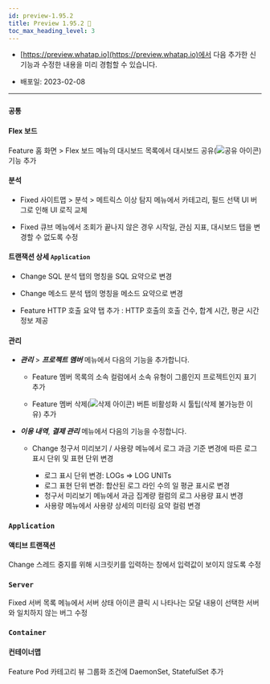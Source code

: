 ```yaml
---
id: preview-1.95.2
title: Preview 1.95.2 🚀
toc_max_heading_level: 3
---
```



* [https://preview.whatap.io](https://preview.whatap.io)에서 다음 추가한 신기능과 수정한 내용을 미리 경험할 수 있습니다. 

* 배포일: 2023-02-08
---

### `공통`

#### Flex 보드

<Status>Feature</Status> <UI>홈 화면</UI> > <UI>Flex 보드</UI> 메뉴의 대시보드 목록에서 대시보드 공유(<img src='/img/ico-flexboard-share.svg' alt='공유 아이콘' />) 기능 추가

#### 분석

- <Status>Fixed</Status> <UI>사이트맵</UI> > <UI>분석</UI> > <UI>메트릭스 이상 탐지</UI> 메뉴에서 카테고리, 필드 선택 UI 버그로 인해 UI 로직 교체

- <Status>Fixed</Status> <UI>큐브</UI> 메뉴에서 조회가 끝나지 않은 경우 <UI>시작일</UI>, <UI>관심 지표</UI>, 대시보드 탭을 변경할 수 없도록 수정

#### 트랜잭션 상세 `Application`

- <Status>Change</Status> <UI>SQL</UI> 분석 탭의 명칭을 <UI>SQL 요약</UI>으로 변경

- <Status>Change</Status> <UI>메소드 분석</UI> 탭의 명칭을 <UI>메소드 요약</UI>으로 변경

- <Status>Feature</Status> <UI>HTTP 호출 요약</UI> 탭 추가 : HTTP 호출의 호출 건수, 합계 시간, 평균 시간 정보  제공

#### 관리

* ***관리*** > ***프로젝트 멤버*** 메뉴에서 다음의 기능을 추가합니다.

  - <Status>Feature</Status> 멤버 목록의 <UI>소속</UI> 컬럼에서 소속 유형이 그룹인지 프로젝트인지 표기 추가

  - <Status>Feature</Status> 멤버 삭제(<img src='/img/ico-trash.svg' alt='삭제 아이콘'/>) 버튼 비활성화 시 툴팁(삭제 불가능한 이유) 추가

* ***이용 내역***, ***결제 관리*** 메뉴에서 다음의 기능을 수정합니다.

  - <Status>Change</Status> <UI>청구서 미리보기</UI> / <UI>사용량</UI> 메뉴에서 로그 과금 기준 변경에 따른 로그 표시 단위 및 표현 단위 변경

    - 로그 표시 단위 변경: LOGs ⇒ LOG UNITs
    - 로그 표현 단위 변경: 합산된 로그 라인 수의 일 평균 표시로 변경
    - <UI>청구서 미리보기</UI> 메뉴에서 <UI>과금 집계량</UI> 컬럼의 로그 사용량 표시 변경
    - <UI>사용량</UI> 메뉴에서 사용량 상세의 미터링 요약 컬럼 변경

<!--
### front.conf 파일 설정

- <Status>Change</Status> <code>Application</code>에만 해당, <code>hide_apply_to_all_agents=true</code> 옵션 설정 시 <UI>모든 에이전트에 적용</UI> 버튼을 노출하지 않도록 수정

- <Status>Change</Status> <code>ui_show_logsink=false</code> 옵션 설정 시 <UI>로그</UI> 관련 메뉴를 노출하지 않도록 수정
-->

### `Application`

#### 액티브 트랜잭션

<Status>Change</Status> 스레드 중지를 위해 시크릿키를 입력하는 창에서 입력값이 보이지 않도록 수정


### `Server`

<Status>Fixed</Status> <UI>서버 목록</UI> 메뉴에서 서버 상태 아이콘 클릭 시 나타나는 모달 내용이 선택한 서버와 일치하지 않는 버그 수정


### `Container`

#### 컨테이너맵

<Status>Feature</Status> Pod 카테고리 뷰 그룹화 조건에 <UI>DaemonSet</UI>, <UI>StatefulSet</UI> 추가

<!--
### `Database`

#### 통계/보고서

<Status>Feature</Status> <b>MySQL</b>, <b>Tibero</b> 상품의 <UI>보고서</UI> 메뉴에서 일간/주간/월간 사용자 정의 보고서 추가

  - 성능 추이 차트 지표 선택 기능
  - 테이블 사이즈 증감, 데이터베이스 사이즈 리스트
-->
